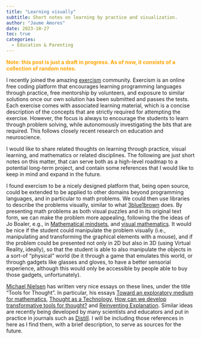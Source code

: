 ---
title: "Learning visually"
subtitle: Short notes on learning by practice and visualization.
author: "Jaume Amores"
date: 2023-10-27
toc: true
categories:
  - Education & Parenting
---

<span style="color:orange">**Note: this post is just a draft in progress. As of now, it consists of a collection of random notes.**</span>

I recently joined the amazing [exercism](https://exercism.org/) community. Exercism is an online free coding platform that encourages learning programming languages through practice, free mentorship by volunteers, and exposure to similar solutions once our own solution has been submitted and passes the tests. Each exercise comes with associated learning material, which is a concise description of the concepts that are strictly required for attempting the exercise. However, the focus is always to encourage the students to learn through problem solving, while autonomously investigating the bits that are required. This follows closely recent research on education and neuroscience.

I would like to share related thoughts on learning through practice, visual learning, and mathematics or related disciplines. The following are just short notes on this matter, that can serve both as a high-level roadmap to a potential long-term project, and contain some references that I would like to keep in mind and expand in the future.

I found exercism to be a nicely designed platform that, being open source, could  be extended to be applied to other domains beyond programming languages, and in particular to math problems. We could then use libraries to describe the problems visually, similar to what [3blue1brown](https://www.3blue1brown.com/) does. By presenting math problems as both visual puzzles and in its original text form, we can make the problem more appealing, following the the ideas of Jo Boaler, e.g., in [Mathematical mindsets](https://www.youcubed.org/resources/mathematical-mindsets/), and [visual mathematics](https://www.youcubed.org/resource/visual-mathematics/). It would be nice if the student could manipulate the problem visually (i.e., manipulating and transforming the graphical elements with a mouse), and if the problem could be presented not only in 2D but also in 3D (using Virtual Reality, ideally), so that the student is able to also manipulate the objects in a sort-of "physical" world (be it through a game that emulates this world, or through gadgets like glasses and gloves, to have a better sensorial experience, although this would only be accessible by people able to buy those gadgets, unfortunately).

[Michael Nielsen](https://michaelnielsen.org/) has written very nice essays on these lines, under the title "Tools for Thought". In particular, his essays [Toward an exploratory medium for mathematics](https://cognitivemedium.com/emm/emm.html), [Thought as a Technology](http://cognitivemedium.com/tat/index.html), [How can we develop transformative tools for thought?](https://numinous.productions/ttft/) and [Reinventing Explanation](http://michaelnielsen.org/reinventing_explanation/index.html). Similar ideas are recently being developed by many scientists and educators and put in practice in journals such as [Distill](https://distill.pub/). I will be including those references in here as I find them, with a brief description, to serve as sources for the future.
